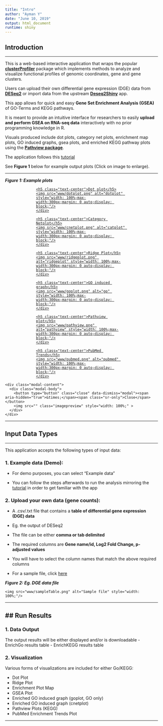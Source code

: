 ```yaml
---
title: "Intro"
author: "Ayman Y"
date: "June 10, 2019"
output: html_document
runtime: shiny
---
```


## **Introduction**

---

This is a web-based interactive application that wraps the popular <a href="https://bioconductor.org/packages/release/bioc/html/clusterProfiler.html" target="_blank"><strong>clusterProfiler</strong></a> package which implements methods to analyze and visualize functional profiles of genomic coordinates, gene and gene clusters.

Users can upload their own differential gene expression (DGE) data from <a href="https://bioconductor.org/packages/release/bioc/html/DESeq2.html" target="_blank"><strong>DESeq2</strong></a> or import data from the upstream <a href="http://nasqar.abudhabi.nyu.edu/deseq2shiny/" target="_blank"><strong>Deseq2Shiny</strong></a> app.

This app allows for quick and easy **Gene Set Enrichment Analysis (GSEA)** of GO-Terms and KEGG pathways.

It is meant to provide an intuitive interface for researchers to easily **upload and perform GSEA on RNA-seq data** interactively with no prior programming knowledge in R.

Visuals produced include dot plots, category net plots, enrichment map plots, GO induced graphs, gsea plots, and enriched KEGG pathway plots using the  <a href="https://bioconductor.org/packages/release/bioc/html/pathview.html" target="_blank"><strong>Pathview package</strong></a>.

The application follows this <a href="https://learn.gencore.bio.nyu.edu/rna-seq-analysis/gene-set-enrichment-analysis/" target="_blank">tutorial</a> <link>

See **Figure 1** below for example output plots (Click on image to enlarge).

<div class="col-md-12"><hr ></div>

<div class="col-md-12">
<p><strong><em>Figure 1: Example plots</em></strong></p>
</div>

<div class="">
<div class="row">


<div class="col-md-4">
<a href="#" class="pop">
    <div class="BoxArea4" style="width: 100%;max-width:300px;margin: 0 auto;display: block;">
    <h5 class="text-center">Dot plot</h5>
    <img src="www/dotplot.png" alt="dotplot" style="width: 100%;max-width:300px;margin: 0 auto;display: block;"/>
    </div>
</a>
</div>

<div class="col-md-4">
<a href="#" class="pop">
    <div class="BoxArea4" style="width: 100%;max-width:300px;margin: 0 auto;display: block;">
    <h5 class="text-center">Category Netplot</h5>
    <img src="www/cnetplot.png" alt="catplot" style="width: 100%;max-width:300px;margin: 0 auto;display: block;"/>
    </div>
</a>
</div>

<div class="col-md-4">
<a href="#" class="pop">
    <div class="BoxArea4" style="width: 100%;max-width:300px;margin: 0 auto;display: block;">
    <h5 class="text-center">Ridge Plot</h5>
    <img src="www/ridgeplot.png" alt="ridgeplot" style="width: 100%;max-width:300px;margin: 0 auto;display: block;"/>
    </div>
</a>
</div>

</div>

<div class="row">

<div class="col-md-4">
<a href="#" class="pop">
    <div class="BoxArea4" style="width: 100%;max-width:300px;margin: 0 auto;display: block;">
    <h5 class="text-center">GO induced graph</h5>
    <img src="www/goplot.png" alt="go" style="width: 100%;max-width:300px;margin: 0 auto;display: block;"/>
    </div>
</a>
</div>

<div class="col-md-4">
<a href="#" class="pop">
    <div class="BoxArea4" style="width: 100%;max-width:300px;margin: 0 auto;display: block;">
    <h5 class="text-center">Pathview plot</h5>
    <img src="www/pathview.png" alt="pathview" style="width: 100%;max-width:300px;margin: 0 auto;display: block;"/>
    </div>
</a>
</div>

<div class="col-md-4">
<a href="#" class="pop">
    <div class="BoxArea4" style="width: 100%;max-width:300px;margin: 0 auto;display: block;">
    <h5 class="text-center">PubMed Trends</h5>
    <img src="www/pubmed.png" alt="pubmed" style="width: 100%;max-width:300px;margin: 0 auto;display: block;"/>
    </div>
</a>
</div>

</div>
</div>
<div class="modal fade" id="imagemodal" tabindex="-1" role="dialog" aria-labelledby="myModalLabel" aria-hidden="true">
  <div class="modal-dialog">
    <div class="modal-content">              
      <div class="modal-body">
      	<button type="button" class="close" data-dismiss="modal"><span aria-hidden="true">&times;</span><span class="sr-only">Close</span></button>
        <img src="" class="imagepreview" style="width: 100%;" >
      </div>
    </div>
  </div>
</div>


<div class="col-md-12"><hr style="border-top: none;"></div>

## **Input Data Types**

---

This application accepts the following types of input data:

### 1. Example data (Demo):

- For demo purposes, you can select "Example data"

- You can follow the steps afterwards to run the analysis mirroring the <a href="https://learn.gencore.bio.nyu.edu/rna-seq-analysis/over-representation-analysis/" target="_blank">tutorial</a> in order to get familiar with the app

### 2. Upload your own data (gene counts):

<div class="row">

<div class="col-md-6">
<ul>
<li><p>A .csv/.txt file that contains a <strong>table of differential gene expression (DGE) data</strong></p></li>
<li><p>Eg. the output of DESeq2 </p></li>
<li><p>The file can be either <strong>comma or tab delimited</strong></p></li>
<li><p>The required columns are <strong>Gene name/id, Log2 Fold Change, p-adjusted values </strong></p></li>
<li><p>You will have to select the column names that match the above required columns </strong></p></li>
<li><p>For a sample file, click <a href="www/exampleData/drosphila_example_de.csv" target="_blank">here</a></p></li>
</ul>
</div>


<div class="col-md-6">

<p><strong><em>Figure 2: Eg. DGE data file</em></strong></p>
<div class="BoxArea4" style="width: 100%;margin: 0 auto;display: block;">
    <img src="www/sampleTable.png" alt="Sample file" style="width: 100%;"/>
</div>


</div>

</div>


<div class="col-md-12"><hr style="border-top: none;"></div>
## **Run Results**
---
### 1. Data Output
The output results will be either displayed and/or is downloadable
- EnrichGo results table
- EnrichKEGG results table

### 2. Visualization
Various forms of visualizations are included for either Go/KEGG:

* Dot Plot
* Ridge Plot
* Enrichment Plot Map
* GSEA Plot
* Enriched GO induced graph (goplot, GO only)
* Enriched GO induced graph (cnetplot)
* Pathview Plots (KEGG)
* PubMed Enrichment Trends Plot


---


